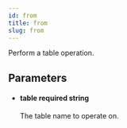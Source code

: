 ```yaml
---
id: from
title: from
slug: from
---
```



Perform a table operation.



## Parameters


<ul className="method-list-group">
  
<li className="method-list-item">
  <h4 className="method-list-item-label">
    <span className="method-list-item-label-name">
      table
    </span>
    <span className="method-list-item-label-badge required">
      required
    </span>
    <span className="method-list-item-validation">
      string
    </span>
  </h4>
  <div class="method-list-item-description">

The table name to operate on.
  
  </div>
  
</li>

</ul>